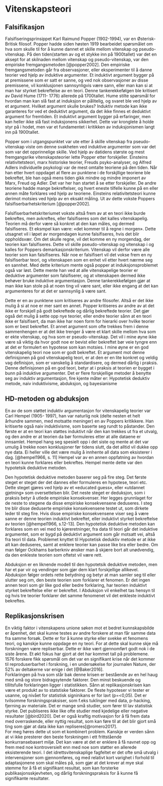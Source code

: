 # Vitenskapsteori

## Falsifikasjon

Falsifiseringsprinsippet Karl Raimund Popper (1902-1994), var en Østerisk-Britisk filosof. Popper hadde siden høsten 1919 bearbeidet spørsmålet om hva som skulle til for å kunne dannet et skille mellom vitenskap og pseudo-vitenskap. På den tiden(starten av og et stykke inn på 1900tallet) var det en aksept for at skilnaden mellom vitenskap og pseudo-vitenskap, var den empiriske fremgangsmetoden [@popper2002]. Den empiriske fremgangsmetoden går fra observasjoner, eller eksperimenter til å danne teorier ved hjelp av induktive argumenter. Et induktivt argument bygger på at premissene som er satt er sanne, og ved nok observasjoner av disse premissene, vil konklusjonen sannsynligvis være sann, eller man kan si at man har styrket bekreftelse av en teori. Denne tankerekkefølgen ble kritisert av David Hume (1711- 1776) allerede på 1700tallet. Hume stilte spørsmål for hvordan man kan slå fast at induksjon er pålitelig, og svaret ble ved hjelp av et argument. Hvilket argument skulle brukes? Induktiv metode kan ikke garanteres for ved et deduktivt argument, da det ikke finnes et deduktivt argument for fremtiden. Et induktivt argument bygger på erfaringer, men kan heller ikke slå fast induksjonens sikkerhet. Dette var kronglete å holde styr på i hodet, men var et fundamentet i kritikken av induksjonismen langt inn på 1900tallet.

Popper som i utgangspunktet var ute etter å skille vitenskap fra pseudo-vitenskap viste om denne svakheten ved induktive argumenter som var det som var det opprinnelige skille. Ved hjelp av datidens største og mest fremgangsrike vitenskapsteorier lette Popper etter forskjeller. Einsteins relativitetsteori, marx historiske teorier, Freuds psyko-analyser, og Alfred Adlers individuelle psykologi var de mest omtalte teoriene på den tiden. Når han etter hvert oppdaget at flere av punktene i de forskjllige teoriene ble bekreftet, ble han også mens tiden gikk mindre og mindre imponert av Marx, Freud og Adler. Det var her han startet å se etter forskjeller. De andre teoriene hadde mange bekreftelser, og hvert eneste tilfelle kunne på en eller annen måte forklares ved hjelp av teoriene. Einsteins relativitetsteori kunne derimot motsies ved hjelp av en eksakt måling. Ut av dette vokste Poppers falsifiserbarhetskriterium [@popper2002].

Falsifiserbarhetskriteriumet vokste altså frem av at en teori ikke burde bekreftes, men avkreftes, eller falsifiseres som det kalles vitenskapelig. Teorien må derfor være så konkret at den kan måles, og dermed falsifiseres. Et eksmpel kan være: «det kommer til å regne i morgen». Dette utsagnet vil i løpet av morgendagen kunne falsifiseres, hvis det blir oppholdsvær. Om det skulle regne, vil det komme en ny morgendag, der teorien kan falsifiseres. Dette vil skille pseudo-vitenskap og vitenskap i og kalles for Poppers demarkasjonskriterium. Vitenskap vil derfor være alle teorier som kan falsifiseres. Når noe er falsifisert vil det vokse frem en ny falsifiserbar teori, og vitenskapen som en enhet vil etter hvert nærme seg en sannhet. Med dette kriterium mente også popper at induksjonsproblemet også var løst. Dette mente han ved at alle vitenskapelige teorier er deduktive argumenter som falsifiserer, og at vitenskapen dermed ikke behøver bruke induktive argumentasjon. Denne tankerekkefølgen gjør at man ikke kan stole på at noen ting vil være sant, eller ikke engang at det kan argumenteres for at det er sannsynlig å være sant.

Dette er en av punktene som kritiseres av andre filosofer. Altså er det ikke mulig å si at noe er mer sant en annet. Popper kritiseres av andre av at det ikke er forskjell på godt bekreftede og dårlig bekreftede teorier. Det gjør også det mulig å sette opp nye teorier, eller endre teorier sånn at en teori ikke er falsifisert, da man ikke har noen form for hierarki over hvilke teorier som er best bekreftet. Et annet argument som ofte trekkes frem i denne sammenhengen er at det ikke trenger å være et klart skille mellom hva som er ekte vitenskap, og hva som er pseudo-vitenskap. Det vil i mine øyne ikke være så viktig da hvor godt noe er bevist eller bekreftet bør veie tyngre enn at det er formulert en hypotese som kan motsies. I mine øyne er en god vitenskapelig teori noe som er godt bekreftet. Et argument mot denne definisjonen på god vitenskapelig teori, er at den er en lite konkret og veldig vag definisjon, som er vanskelig å standardisere, og dermed dårlig i praksis. Denne definisjonen på en god teori, betyr at i praksis at teorien er bygget i bunn på induktive argumenter. Det er flere forskjellige metoder å benytte seg av induktiv argumentasjon, fire kjente måter er: Hypotetisk deduktiv metode, naiv induktivisme, abduksjon, og bayesianisme\

## HD-metoden og abduksjon

En av de som støttet induktiv argumentasjon for vitenskapelig teorier var Carl Hempel (1905- 1997), han var naturlig nok (delte nesten et helt århundre sammen, med motsatte meninger) en av Poppers kritikkere. Han kritiserte også naiv induktivisme, som baserte seg rundt to påstander. Den første er at en teori kan støttes induktivt når den kan trekkes ut fra et utvalg, og den andre er at teorien da bør formuleres etter at alle dataene er innsamlet. Hempel hang seg spesielt opp i det siste og mente at det var umulig å trekke noen konklusjoner før tidens slutt, da det alltid vil dukke opp nye data. Ei heller ville det være mulig å innhente all data som eksisterer i dag. [@hempel1966, s. 11] Hempel var av en annen oppfatning av hvordan en teori kunne forklares eller bekreftes. Hempel mente dette var den hypotetsik deduktive metoden.\

Den hypotetisk deduktive metoden baserer seg på fire steg. Det første steget er steget der det dannes eller formuleres en hypotese, teori etc. Dette steget gjøres ved hjelp av et «educated guess», eller «utdannet gjetning» som oversettelsen blir. Det neste steget er deduksjon, som i praksis betyr å utlede empiriske konsekvenser. Her legges grunnlaget for de neste to stegene da disse empiriske konsekvensene deduseres. I steg tre blir disse deduserte empiriske konsekvensene testet ut, som dirkete leder til steg fire. Hvis disse empiriske konsekvensene viser seg å være sanne er denne teorien induktivt bekreftet, eller induktivt styrket bekreftelse av teorien [@hempel1966, s.12-13]. Den hypotetisk deduktive metoden kan forklares som en vei med to kjøreretninger, fra data til teori går det induktive argumentet, som er bygd på deduktivt argument som går motsatt vei, altså fra teori til data. Problemet knyttet til Hypotetisk deduktiv metode er at ikke alt kan deduseres, samt at enklere teorier kan passe like bra eller bedre. Om man følger Ockhams barberkniv ønsker man å skjære bort alt unødvendig, da den enkleste teorien som oftetst vil være rett.

Abduksjon er en liknende modell til den hypotetsik deduktive metoden, men har et par vir og vendinger som gjør dem klart forskjellige allikevel. Abduksjon følger ordets rette betydning og betyr at man samler seg til eller slutter seg om, den beste teorien som forklarer et fenomen. Er det ingen annen teori som gir like god eller bedre forklaring, har teorien induktivt styrket bekreftelse eller er bekreftet. I Abduksjon vil enkelhet tas hensyn til og hvis tre teorier forklarer det samme fenomenet vil det enkleste induktivt bekreftes.

## Replikasjonskrisen

En viktig faktor i vitenskapens unione søken mot et bedret kunnskapsbilde er åpenhet, det skal kunne testes av andre forskere at man får samme data fra samme forsøk. Dette er for å kunne styrke eller svekke et fenomens teori, og kanskje kunne oppdage en ny teori. For at dette skal kunne skje må forskningen være repliserbar. Dette er ikke vært gjennomført godt nok i de siste årene. Et økt fokus har gjort at det har kommet tall på problemene. 1576 forskere fikk spørsmål om det var en signifikant krise når det kommer til reproduserbarhet i forskning, i en undersøkelse for journalen Nature, der 52% av deltakerne var enige i det [@Baker2016].\
Forklaringen på hva som står bak denne krisen er bestående av en hel haug med små og store bidragsytende faktorer. Den minst beskuende og tillitsfulle forklaringen ligger i statistikken. Sånn at replikasjonskrisen kan være et produkt av to statstiske faktorer. De fleste hypoteser vi tester er usanne, og nivået for statistisk signinikans er for lavt (p=\<0,05). Det er tvilsomme forskningspraksiser, som f.eks tuklinger med data, p-hacking, fjerning av materiale. Det er mange små studier, som fører til lav statistisk styrke. Det publiseres ikke like ofte studier med kjedelige eller negative resultater [@bird2020]. Det er også kraftig motivasjon for å få frem data med overraskende, eller nyttig resultat, som kan føre til at det blir gjort små ting som gjør at data ikke kan repliseres[@romero2017].\
For meg høres dette ut som et kombinert problem. Kanskje er verden sånn at vi ikke presterer den beste forskningen i ett frittstående konkurransebasert miljø. Det kan være at det er enklere å få navnet opp og frem med noe kontroversielt enn med noe som støtter en allerede eksisterende teori. I det idrettsvitenskaplige fagfeltet er det ofte små utvalg i intervensjoner som gjennomføres, og med relativt kort varighet i forhold til adaptasjonene som skal måles på, som gjør at det krever at mye skal stemme for å få et signifikant resultat, som kan forsterke publikasjonsskjevheten, og dårlig forskningspraksis for å kunne få signifikante resultater.
